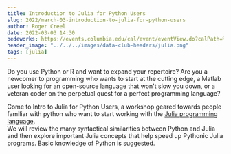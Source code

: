 ```yaml
---
title: Introduction to Julia for Python Users
slug: 2022/march-03-introduction-to-julia-for-python-users
author: Roger Creel
date: 2022-03-03 14:30
bedeworks: https://events.columbia.edu/cal/event/eventView.do?calPath=%2Fpublic%2Fcals%2FMainCal&guid=CAL-00bbdb70-7d512f0a-017d-5371a512-0000078aevents@columbia.edu&recurrenceId=
header_image: "../../../images/data-club-headers/julia.png"
tags: [julia]
---
```


Do you use Python or R and want to expand your repertoire?  Are you a
newcomer to programming who wants to start at the cutting edge, a Matlab
user looking for an open-source language that won't slow you down, or a
veteran coder on the perpetual quest for a perfect programming language?

Come to Intro to Julia for Python Users, a workshop geared towards people
familiar with python who want to start working with the [Julia programming
language](https://julialang.org).  
We will review the many syntactical similarities between Python
and Julia and then explore important Julia concepts that help speed up
Pythonic Julia programs.  Basic knowledge of Python is suggested.
